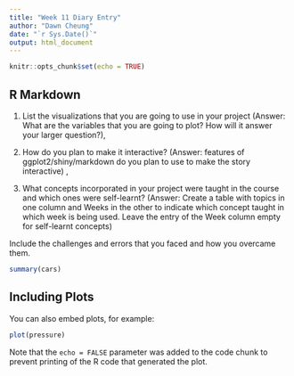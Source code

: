 ```yaml
---
title: "Week 11 Diary Entry"
author: "Dawn Cheung"
date: "`r Sys.Date()`"
output: html_document
---
```


```r
knitr::opts_chunk$set(echo = TRUE)
```

## R Markdown

(1) List the visualizations that you are going to use in your project (Answer: What are the variables that you are going to plot? How will it answer your larger question?),


(2) How do you plan to make it interactive? (Answer: features of ggplot2/shiny/markdown do you plan to use to make the story interactive) ,


(3) What concepts incorporated in your project were taught in the course and which ones were self-learnt? (Answer: Create a table with topics in one column and Weeks in the other to indicate which concept taught in which week is being used. Leave the entry of the Week column empty for self-learnt concepts)


Include the challenges and errors that you faced and how you overcame them.
```r
summary(cars)
```

## Including Plots

You can also embed plots, for example:

```r
plot(pressure)
```

Note that the `echo = FALSE` parameter was added to the code chunk to prevent printing of the R code that generated the plot.
